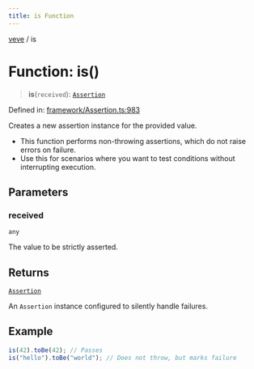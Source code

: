 ```yaml
---
title: is Function
---
```


[veve](./Types) / is


# Function: is()

> **is**(`received`): [`Assertion`](../classes/Assertion.md)

Defined in: [framework/Assertion.ts:983](https://github.com/tinytools-oss/veve/blob/be5b78158f59e7a302962ea6dd3ce70d92b54d39/src/framework/Assertion.ts#L983)

Creates a new assertion instance for the provided value.
- This function performs non-throwing assertions, which do not raise errors on failure.
- Use this for scenarios where you want to test conditions without interrupting execution.

## Parameters

### received

`any`

The value to be strictly asserted.

## Returns

[`Assertion`](../classes/Assertion.md)

An `Assertion` instance configured to silently handle failures.

## Example

```ts
is(42).toBe(42); // Passes
is("hello").toBe("world"); // Does not throw, but marks failure
```
